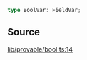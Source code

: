 ```ts
type BoolVar: FieldVar;
```

## Source

[lib/provable/bool.ts:14](https://github.com/o1-labs/o1js/blob/72b8e2c2b9aaba4b5c12257bdd63dfe2676a3d99/src/lib/provable/bool.ts#L14)
